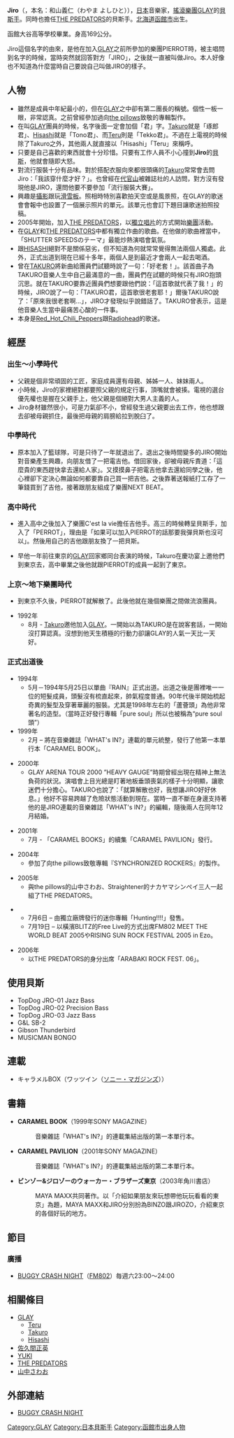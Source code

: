 {{fansite|time=2020-12-01}}
{{BLP unsourced|time=2021-08-21T12:30:22+00:00}}
{{藝人
| 名字 = Jiro
| 類型 = 演奏者
| 原名 = 和山義仁（わやま よしひと）
| 圖片 =
| 圖片簡介 = 
| 出生日期 = {{birth date and age|1972|10|17}}
| 出生地點 = {{日本}}[[北海道|北海道]][[函館市|函館市]]
| 職業 = [[音樂家|音樂家]]、作曲家、作詞家、貝斯演奏家
| 教育程度 = 函館大谷高等學校　畢業
| 演奏樂器 = [[貝斯|貝斯]]
| 活跃年代 = 1994年～現在
| 相關團體 = [[GLAY|GLAY]]、[[THE_PREDATORS|THE PREDATORS]]
| 國籍 = {{日本}}
| 音樂類型 = [[Pop音樂|POP]]、[[搖滾樂|ROCK]]
| 出道日期 = 1994年至今
| 唱片公司 = 東芝EMI/[[EMI_Music_Japan|EMI Music Japan]]（2003年－）
}}
'''Jiro'''（{{bd|1972年|10月17日}}，本名：和山義仁（わやま よしひと）），[[日本|日本]]音樂家，[[搖滾樂團|搖滾樂團]][[GLAY|GLAY]]的[[貝斯手|貝斯手]]。同時也擔任[[THE_PREDATORS|THE PREDATORS]]的貝斯手。[[北海道|北海道]][[函館市|函館市]]出生。

函館大谷高等學校畢業。身高169公分。

Jiro這個名字的由來，是他在加入[[GLAY|GLAY]]之前所參加的樂團PIERROT時，被主唱問到名字的時候，當時突然就回答對方「JIRO」，之後就一直被叫做Jiro。本人好像也不知道為什麼當時自己要說自己叫做JIRO的樣子。

== 人物 ==
*雖然是成員中年紀最小的，但在[[GLAY|GLAY]]之中卻有第二團長的稱號。個性一板一眼，非常認真。之前曾經參加過向[[the_pillows|the pillows]]致敬的專輯製作。
*在叫[[GLAY|GLAY]]團員的時候，名字後面一定會加個「君」字。[[Takuro|Takuro]]就是「琢郎君」、[[Hisashi|Hisashi]]就是「Tono君」、而[[Teru|Teru]]則是「Tekko君」。不過在上電視的時候除了Takuro之外，其他兩人就直接以「Hisashi」「Teru」來稱呼。
*只要是自己喜歡的東西就會十分珍惜。只要有工作人員不小心撞到'''Jiro'''的[[貝斯|貝斯]]，他就會隨即大怒。
*對流行服裝十分有品味。對於搭配衣服向來都很頭痛的[[Takuro|Takuro]]常常會去問Jiro：「我該穿什麼才好？」。也曾經在[[代官山|代官山]]被雜誌社的人訪問，對方沒有發現他是JIRO，還問他要不要參加「流行服裝大賽」。
*興趣是[[攝影|攝影]]跟玩[[滑雪板|滑雪板]]。照相時特別喜歡拍天空或是風景照，在GLAY的歌迷會會報中也設置了一個展示照片的單元。該單元也會訂下題目讓歌迷拍照投稿。
*2005年開始，加入[[THE_PREDATORS|THE PREDATORS]]，以[[獨立唱片|獨立唱片]]的方式開始[[樂團|樂團]]活動。
*在[[GLAY|GLAY]]和[[THE_PREDATORS|THE PREDATORS]]中都有獨立作曲的歌曲。在他做的歌曲裡當中，「SHUTTER SPEEDSのテーマ」最能炒熱演唱會氣氛。
*跟[[HISASHI|HISASHI]]絕對不是關係惡劣，但不知道為何就常常覺得無法兩個人獨處。此外，正式出道到現在已經十多年，兩個人是到最近才會兩人一起去喝酒。
*曾在[[TAKURO|TAKURO]]將新曲給團員們試聽時說了一句：「好老套！」。該首曲子為TAKURO音樂人生中自己最滿意的一曲，團員們在試聽的時候只有JIRO抱頭沉思。就在TAKURO要靠近團員們想要跟他們說：「這首歌就代表了我！」的時候，JIRO說了一句：「TAKURO君，這首歌很老套耶！」爾後TAKURO說了：「原來我很老套啊…」，JIRO才發現似乎說錯話了。TAKURO曾表示，這是他音樂人生當中最痛苦心酸的一件事。
*本身是[[Red_Hot_Chili_Peppers|Red_Hot_Chili_Peppers]]跟[[Radiohead|Radiohead]]的歌迷。

== 經歴 ==
=== 出生～小學時代 ===

*父親是個非常頑固的工匠，家庭成員還有母親、姊姊一人、妹妹兩人。
*小時候，Jiro的家裡絕對都要照父親的規定行事，頂嘴就會被揍。電視的選台優先權也是握在父親手上，他父親是個絕對大男人主義的人。
*Jiro身材雖然很小，可是力氣卻不小，曾經發生過父親要出去工作，他也想跟去卻被母親抓住，最後把母親的肩膀給拉到脫臼了。

=== 中學時代 ===
*原本加入了籃球隊，可是只待了一年就退出了。退出之後時間變多的JIRO開始對音樂產生興趣，向朋友借了一把電吉他。借回家後，卻被母親斥責道：「這麼貴的東西趕快拿去還給人家」。又摸摸鼻子把電吉他拿去還給同學之後，他心裡卻下定決心無論如何都要靠自己買一把吉他。之後靠著送報紙打工存了一筆錢買到了吉他，接著跟朋友組成了樂團NEXT BEAT。

=== 高中時代 ===
*進入高中之後加入了樂團C'est la vie擔任吉他手。高三的時候轉呈貝斯手，加入了「PERROT」，理由是「如果可以加入PIERROT的話那要我彈貝斯也沒可以」。然後用自己的吉他跟朋友換了一把貝斯。

*早他一年前往東京的[[GLAY|GLAY]]回家鄉同台表演的時候，Takuro在慶功宴上邀他們到東京去，高中畢業之後他就跟PIERROT的成員一起到了東京。

=== 上京～地下樂團時代 ===

*到東京不久後，PIERROT就解散了。此後他就在幾個樂團之間做流浪團員。

*1992年
**8月 - [[Takuro|Takuro]]邀他加入[[GLAY|GLAY]]。一開始以為TAKURO是在說客套話，一開始沒打算認真。沒想到他天生積極的行動力卻讓GLAY的人氣一天比一天好。

=== 正式出道後 ===

*1994年
**5月－1994年5月25日以單曲『RAIN』正式出道。出道之後是團裡唯一一位的短髮成員，頭髮沒有梳直起來，帥氣程度普通。90年代後半開始梳起奇異的髮型及穿著華麗的服裝。尤其是1998年左右的「蘆薈頭」為他非常著名的造型。（當時正好發行專輯「pure soul」所以也被稱為“pure soul頭”）
*1999年
**2月 – 將在音樂雜誌「WHAT's IN?」連載的單元統整，發行了他第一本單行本「CARAMEL BOOK」。

*2000年
**GLAY ARENA TOUR 2000 ”HEAVY GAUGE”時期曾經出現在精神上無法負荷的狀況。演唱會上目光總是盯著地板垂頭喪氣的樣子十分明顯，讓歌迷們十分擔心。TAKURO也說了：「就算解散也好，我想讓JIRO好好休息。」他好不容易跨越了危險狀態活動到現在。當時一直不斷在身邊支持著他的是JIRO連載的音樂雜誌「WHAT's IN?」的編輯，隨後兩人在同年12月結婚。

*2001年
**7月 - 「CARAMEL BOOKS」的續集「CARAMEL PAVILION」發行。

*2004年
**參加了向the pillows致敬專輯『SYNCHRONIZED ROCKERS』的製作。

*2005年
**與the pillows的山中さわお、Straightener的ナカヤマシンペイ三人一起組了THE PREDATORS。

**7月6日 – 由獨立廠牌發行的迷你專輯「Hunting!!!!」發售。
**7月19日 – 以橫濱BLITZ的Free Live的方式出席FM802 MEET THE WORLD BEAT 2005やRISING SUN ROCK FESTIVAL 2005 in Ezo。

*2006年
**以THE PREDATORS的身分出席「ARABAKI ROCK FEST. 06」。

== 使用貝斯 ==
*TopDog JRO-01 Jazz Bass
*TopDog JRO-02 Precision  Bass
*TopDog JRO-03 Jazz Bass
*G&L SB-2
*Gibson Thunderbird
*MUSICMAN BONGO

== 連載 ==
* キャラメルBOX（ワッツイン（[[ソニー・マガジンズ|ソニー・マガジンズ]]））

== 書籍 ==
*'''CARAMEL BOOK'''（1999年SONY MAGAZINE）
*:音樂雜誌「WHAT's IN?」的連載集結出版的第一本單行本。
*'''CARAMEL PAVILION'''（2001年SONY MAGAZINE）
*:音樂雜誌「WHAT's IN?」的連載集結出版的第二本單行本。
*'''ビンゾー&ジロゾーのウォーカー・ブラザーズ東京'''（2003年角川書店）
*:MAYA MAXX共同著作。以「介紹如果朋友來玩想帶他玩玩看看的東京」為題，MAYA MAXX和JIRO分別扮為BINZO跟JIROZO，介紹東京的各個好玩的地方。

== 節目 ==
=== 廣播 ===
*[[BUGGY_CRASH_NIGHT|BUGGY CRASH NIGHT]]（[[FM802|FM802]]）毎週六23:00～24:00

== 相關條目 ==
*[[GLAY|GLAY]]
**[[Teru|Teru]]
**[[Takuro|Takuro]]
**[[Hisashi|Hisashi]]
*[[佐久間正英|佐久間正英]]
*[[YUKI_(歌手)|YUKI]]
*[[THE_PREDATORS|THE PREDATORS]]
*[[山中さわお|山中さわお]]

== 外部連結 ==
*[http://funky802.com/dbcn/ BUGGY CRASH NIGHT] {{Wayback|url=http://funky802.com/dbcn/ |date=20201101024126 }} {{ja icon}}

[[Category:GLAY|Category:GLAY]]
[[Category:日本貝斯手|Category:日本貝斯手]]
[[Category:函館市出身人物|Category:函館市出身人物]]
